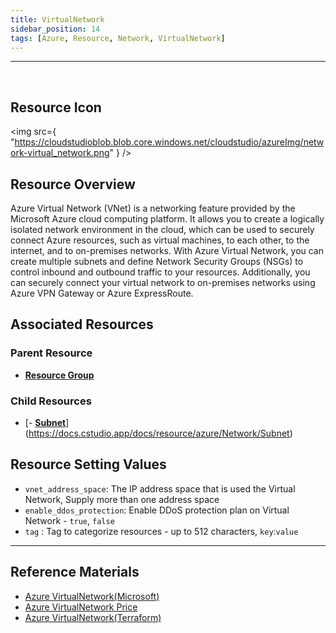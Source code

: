 ```yaml
---
title: VirtualNetwork
sidebar_position: 14
tags: [Azure, Resource, Network, VirtualNetwork]
---
```


<hr />
<br />

## Resource Icon

<img
    src={
        "https://cloudstudioblob.blob.core.windows.net/cloudstudio/azureImg/network-virtual_network.png"
    }
/>

## Resource Overview

Azure Virtual Network (VNet) is a networking feature provided by the Microsoft Azure cloud computing platform. 
It allows you to create a logically isolated network environment in the cloud, which can be used to securely connect Azure resources, such as virtual machines, to each other, to the internet, and to on-premises networks.
With Azure Virtual Network, you can create multiple subnets and define Network Security Groups (NSGs) to control inbound and outbound traffic to your resources. 
Additionally, you can securely connect your virtual network to on-premises networks using Azure VPN Gateway or Azure ExpressRoute.

## Associated Resources

### Parent Resource

-   [**Resource Group**](https://docs.cstudio.app/docs/resource/azure/Base/ResourceGroup)

### Child Resources

-   [- [**Subnet**](https://docs.cstudio.app/docs/resource/azure/Network/Subnet)](https://docs.cstudio.app/docs/resource/azure/Network/Subnet)

## Resource Setting Values

-   `vnet_address_space`: The IP address space that is used the Virtual Network, Supply more than one address space
-   `enable_ddos_protection`: Enable DDoS protection plan on Virtual Network - `true`, `false`
-   `tag` : Tag to categorize resources - up to 512 characters, `key`:`value`

---

## Reference Materials

-   [Azure VirtualNetwork(Microsoft)](https://learn.microsoft.com/ko-kr/azure/virtual-network/virtual-networks-overview)
-   [Azure VirtualNetwork Price](https://azure.microsoft.com/en-us/pricing/details/virtual-network/)
-   [Azure VirtualNetwork(Terraform)](https://registry.terraform.io/providers/hashicorp/azurerm/latest/docs/resources/virtual_network)
